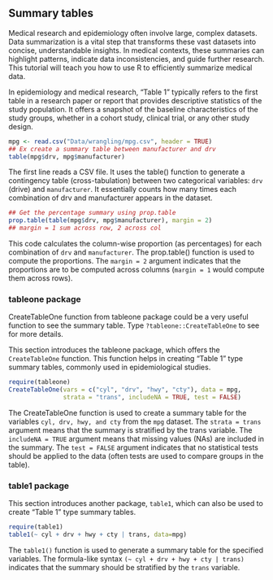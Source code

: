 ## Summary tables {.unnumbered}

Medical research and epidemiology often involve large, complex datasets. Data summarization is a vital step that transforms these vast datasets into concise, understandable insights. In medical contexts, these summaries can highlight patterns, indicate data inconsistencies, and guide further research. This tutorial will teach you how to use R to efficiently summarize medical data.

In epidemiology and medical research, "Table 1" typically refers to the first table in a research paper or report that provides descriptive statistics of the study population. It offers a snapshot of the baseline characteristics of the study groups, whether in a cohort study, clinical trial, or any other study design.

```r
mpg <- read.csv("Data/wrangling/mpg.csv", header = TRUE)
## Ex create a summary table between manufacturer and drv
table(mpg$drv, mpg$manufacturer)
```

The first line reads a CSV file. It uses the table() function to generate a contingency table (cross-tabulation) between two categorical variables: `drv` (drive) and `manufacturer`. It essentially counts how many times each combination of drv and manufacturer appears in the dataset.

```r
## Get the percentage summary using prop.table
prop.table(table(mpg$drv, mpg$manufacturer), margin = 2)
## margin = 1 sum across row, 2 across col
```

This code calculates the column-wise proportion (as percentages) for each combination of `drv` and `manufacturer`. The prop.table() function is used to compute the proportions. The `margin = 2` argument indicates that the proportions are to be computed across columns (`margin = 1` would compute them across rows).

### tableone package

::: callout-tip
CreateTableOne function from tableone package could be a very useful function to see the summary table. Type `?tableone::CreateTableOne` to see for more details.
:::

This section introduces the tableone package, which offers the `CreateTableOne` function. This function helps in creating "Table 1" type summary tables, commonly used in epidemiological studies.

```r
require(tableone)
CreateTableOne(vars = c("cyl", "drv", "hwy", "cty"), data = mpg, 
               strata = "trans", includeNA = TRUE, test = FALSE)
```

The CreateTableOne function is used to create a summary table for the variables `cyl, drv, hwy, and cty` from the `mpg` dataset. The `strata = trans` argument means that the summary is stratified by the trans variable. The `includeNA = TRUE` argument means that missing values (NAs) are included in the summary. The `test = FALSE` argument indicates that no statistical tests should be applied to the data (often tests are used to compare groups in the table).

### table1 package

This section introduces another package, `table1`, which can also be used to create "Table 1" type summary tables.

```r
require(table1)
table1(~ cyl + drv + hwy + cty | trans, data=mpg)
```

The `table1()` function is used to generate a summary table for the specified variables. The formula-like syntax `(~ cyl + drv + hwy + cty | trans)` indicates that the summary should be stratified by the `trans` variable.
